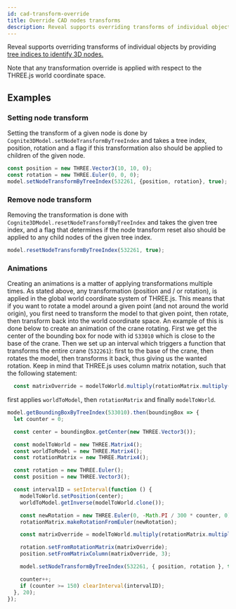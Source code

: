 ---
id: cad-transform-override
title: Override CAD nodes transforms
description: Reveal supports overriding transforms of individual objects by providing tree indices to identify 3D nodes
---


Reveal supports overriding transforms of individual objects by providing [tree indices to identify 3D nodes.](../concepts.md)

Note that any transformation override is applied with respect to the THREE.js world coordinate space.

## Examples

<DemoWrapper name="Cognite3DViewerDemo" />

### Setting node transform

Setting the transform of a given node is done by `Cognite3DModel.setNodeTransformByTreeIndex` and takes a tree index,
position, rotation and a flag if this transformation also should be applied to children of the given node.



```jsx runnable
const position = new THREE.Vector3(10, 10, 0);
const rotation = new THREE.Euler(0, 0, 0);
model.setNodeTransformByTreeIndex(532261, {position, rotation}, true);
```

### Remove node transform

Removing the transformation is done with `Cognite3DModel.resetNodeTransformByTreeIndex` and takes the given tree index,
and a flag that determines if the node transform reset also should be applied to any child nodes of the given tree index.

```jsx runnable
model.resetNodeTransformByTreeIndex(532261, true);
```

### Animations

Creating an animations is a matter of applying transformations multiple times. As stated above, any transformation (position and / or rotation),
is applied in the global world coordinate system of THREE.js. This means that if you want to rotate a model around a given point (and not around the world origin),
you first need to transform the model to that given point, then rotate, then transform back into the world coordinate space. An example of this is done below to create an animation
of the crane rotating. First we get the center of the bounding box for node with id `533010` which is close to the base of the crane.
Then we set up an interval which triggers a function that transforms the entire crane (`532261`): first to the base of the crane, then rotates the model,
then transforms it back, thus giving us the wanted rotation. Keep in mind that THREE.js uses column matrix notation, such that
the following statement: 

```js
  const matrixOverride = modelToWorld.multiply(rotationMatrix.multiply(worldToModel));
```

first applies `worldToModel`, then `rotationMatrix` and finally `modelToWorld`.

```jsx runnable
model.getBoundingBoxByTreeIndex(533010).then(boundingBox => {
  let counter = 0;

  const center = boundingBox.getCenter(new THREE.Vector3());

  const modelToWorld = new THREE.Matrix4();
  const worldToModel = new THREE.Matrix4();
  const rotationMatrix = new THREE.Matrix4();

  const rotation = new THREE.Euler();
  const position = new THREE.Vector3();

  const intervalID = setInterval(function () {
    modelToWorld.setPosition(center);
    worldToModel.getInverse(modelToWorld.clone());

    const newRotation = new THREE.Euler(0, -Math.PI / 300 * counter, 0);
    rotationMatrix.makeRotationFromEuler(newRotation);

    const matrixOverride = modelToWorld.multiply(rotationMatrix.multiply(worldToModel));

    rotation.setFromRotationMatrix(matrixOverride);
    position.setFromMatrixColumn(matrixOverride, 3);

    model.setNodeTransformByTreeIndex(532261, { position, rotation }, true);

    counter++;
    if (counter >= 150) clearInterval(intervalID);
  }, 20);
});
```